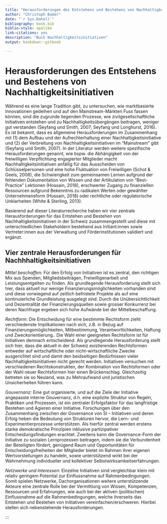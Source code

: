 ---
title: "Herausforderungen des Entstehens und Bestehens von Nachhaltigkeitsinitiativen"
author: "Christoph Bader"
date: "`r Sys.Date()`"
bibliography: book.bib
biblio-style: apalike
link-citations: yes
description: "Buch Nachhaltigkeitsinitiativen"
output: bookdown::gitbook

---
# Herausforderungen des Entstehens und Bestehens von Nachhaltigkeitsinitiativen 

Während es eine lange Tradition gibt, zu untersuchen, wie marktbasierte Innovationen gedeihen und auf den Mainstream-Märkten Fuss fassen können, sind die zugrunde liegenden Prozesse, wie zivilgesellschaftliche Initiativen entstehen und zu Nachhaltigkeitsübergängen beitragen, weniger gut verstanden (Seyfang und Smith, 2007; Seyfang und Longhurst, 2016). Es ist bekannt, dass es allgemeine Herausforderungen im Zusammenhang mit (1) dem Aufbau und der Aufrechterhaltung einer Nachhaltigkeitsinitiative und (2) der Verbreitung von Nachhaltigkeitsinitiativen im "Mainstream" gibt (Seyfang und Smith, 2007). In der Literatur werden weitere spezifische Herausforderungen genannt, wie bspw. die Abhängigkeit von der freiwilligen Verpflichtung engagierter Mitglieder macht Nachhaltigkeitsinitiativen anfällig für das Ausscheiden von Schlüsselpersonen und eine hohe Fluktuation von Freiwilligen (Schot & Geels, 2008), die Schwierigkeit zum gemeinsamen Lernen aufgrund der fehlenden Dokumentation von Wissen und der Artikulation von “Best-Practice” Lektionen (Hossain, 2018), erschwerter Zugang zu finanziellen Ressourcen aufgrund Bekenntnis zu radikalen Werten oder gewählter Unternehmensform (Hussain, 2018) oder rechtliche oder regulatorische Unklarheiten (White & Sterling, 2013). 

Basierend auf dieser Literaturrecherche haben wir vier zentrale Herausforderungen für das Entstehen und Bestehen von Nachhaltigkeitsinitiativen in der Schweiz zusammengestellt und diese mit unterschiedlichen Stakeholdern bestehend aus Initiant:innen sowie Vertreter:innen aus der Verwaltung und Förderinstitutionen validiert und ergänzt. 

## Vier zentrale Herausforderungen für Nachhhaltigkeitsinitiativen 

*Mittel beschaffen:* Für den Erfolg von Initiativen ist es zentral, den richtigen Mix aus Spenden, Mitgliedsbeiträgen, Freiwilligenarbeit und Leistungsentgelten zu finden. Als grundlegende Herausforderung stellt sich hier, dass aktuell nur wenige Finanzierungsmöglichkeiten vorhanden sind und diese vorwiegend auf zeitlich befristete Projekte als auf eine kontinuierliche Grundleistung ausgelegt sind. Durch die Unübersichtlichkeit und Dezentralität der Finanzierungsquellen sowie grosser Konkurrenz bei deren Nachfrage ergeben sich hohe Aufwände bei der Mittelbeschaffung. 

*Rechtform:* Die Entscheidung für eine bestimmte Rechtsform zieht verschiedenste Implikationen nach sich, z.B. in Bezug auf Finanzierungsmöglichkeiten, Mitbestimmung, Verantwortlichkeiten, Haftung und Zweckorientierung.. Die Wahl einer geeigneten Rechtsform ist für Initiativen demnach entscheidend. Als grundlegende Herausforderung stellt sich hier, dass die aktuell in der Schweiz existierenden Rechtsformen entweder auf wirtschaftliche oder nicht-wirtschaftliche Zwecke ausgerichtet sind und damit den beidseitigen Bedürfnissen vieler Nachhaltigkeitsinitiativen nicht gerecht werden. Initiativen versuchen mit verschiedenen Rechtskonstrukten, der Kombination von Rechtsformen oder der Wahl neuer Rechtsformen hier einen Brückenschlag. Gleichzeitig betreten sie so Neuland, was zu Mehraufwand und juristischen Unsicherheiten führen kann. 

*Gouvernanz:* Eine gut organisierte, und auf die Ziele der Initiative angepasste interne Gouvernanz, d.h. eine explizite Struktur von Regeln, Praktiken und Prozessen, ist ein zentraler Erfolgsfaktor für das langfristige Bestehen und Agieren einer Initiative. Forschungen über den Zusammenhang zwischen der Governance von SI – Initiativen und deren Erfolg heben die Bedeutung von Strukturen hervor, die Lern- und Experimentierprozesse unterstützen. Als hierfür zentral werden erstens starke demokratische Prinzipien inklusive partizipativer Entscheidungsfindungen erachtet. Zweitens kann die Governance-Form der Initiative zu sozialen Lernprozessen beitragen, indem sie die Verbundenheit der Beteiligten fördert, genügend Raum und Opportunitäten für Entscheidungsfreiheiten der Mitglieder bietet im Rahmen ihrer eigenen Wertvorstellungen zu handeln, sowie unterstützend wirkt bei der Wahrnehmung individueller und kollektiver Selbstwirksamkeitserfahrungen. 

*Netzwerke und Interessen:* Einzelne Initiativen sind vergleichbar klein mit relativ geringem Potential zur Einflussnahme auf Rahmenbedingungen. Somit spielen Netzwerke, Dachorganisationen weitere unterstützende Akteure eine zentrale Rolle bei der Vermittlung von Wissen, Kompetenzen, Ressourcen und Erfahrungen, wie auch bei der aktiven (politischen) Einflussnahme auf die Rahmenbedingungen, welche ihrerseits das Entstehen und Bestehen von Initiativen vereinfachen/erschweren. Hierbei stellen sich nebenstehende Herausforderungen. 


:::